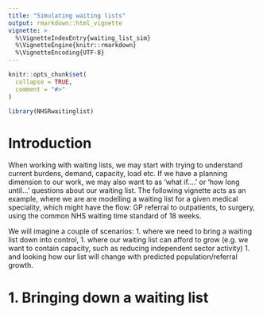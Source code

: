 ```yaml
---
title: "Simulating waiting lists"
output: rmarkdown::html_vignette
vignette: >
  %\VignetteIndexEntry{waiting_list_sim}
  %\VignetteEngine{knitr::rmarkdown}
  %\VignetteEncoding{UTF-8}
---
```


```r
knitr::opts_chunk$set(
  collapse = TRUE,
  comment = "#>"
)
```

```r
library(NHSRwaitinglist)
```

# Introduction
When working with waiting lists, we may start with trying to understand current burdens, demand, capacity, load etc.  If we have a planning dimension to our work, we may also want to as 'what if....' or 'how long until...' questions about our waiting list.  The following vignette acts as an example, where we are are modelling a waiting list for a given medical speciality, which might have the flow: GP referral to outpatients, to surgery, using the common NHS waiting time standard of 18 weeks. 

We will imagine a couple of scenarios:
1. where we need to bring a waiting list down into control,
1. where our waiting list can afford to grow (e.g. we want to contain capacity, such as reducing independent sector activity)
1. and looking how our list will change with predicted population/referral growth.


# 

# 1. Bringing down a waiting list